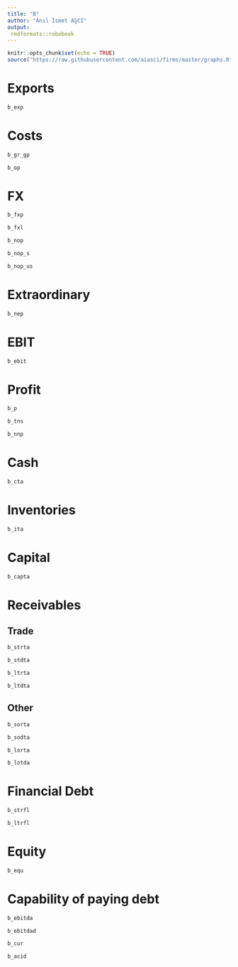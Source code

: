 ```yaml
---
title: "B"
author: "Anıl İsmet AŞCI"
output:
 rmdformats::robobook
---
```


```r
knitr::opts_chunk$set(echo = TRUE)
source("https://raw.githubusercontent.com/aiasci/firms/master/graphs.R")
```



# Exports

```r
b_exp
```


# Costs

```r
b_gr_gp
```

```r
b_op
```


# FX

```r
b_fxp
```


```r
b_fxl
```


```r
b_nop
```

```r
b_nop_s
```

```r
b_nop_us
```


# Extraordinary

```r
b_nep
```


# EBIT

```r
b_ebit
```

# Profit

```r
b_p
```

```r
b_tns
```

```r
b_nnp
```


# Cash

```r
b_cta
```

# Inventories

```r
b_ita
```

# Capital

```r
b_capta
```

# Receivables

## Trade

```r
b_strta
```

```r
b_stdta
```

```r
b_ltrta
```

```r
b_ltdta
```

## Other


```r
b_sorta
```

```r
b_sodta
```

```r
b_lorta
```

```r
b_lotda
```

# Financial Debt


```r
b_strfl
```

```r
b_ltrfl
```

# Equity


```r
b_equ
```

# Capability of paying debt


```r
b_ebitda
```

```r
b_ebitdad
```

```r
b_cur
```

```r
b_acid
```

